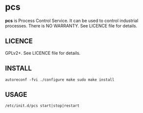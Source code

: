= pcs =
'''pcs''' is Process Control Service. It can be used to control industrial
processes. There is NO WARRANTY. See LICENCE file for details.

== LICENCE ==
GPLv2+. See LICENCE file for details.

== INSTALL ==
<code>
autoreconf -fvi
./configure
make
sudo make install
</code>

== USAGE ==

<code>
/etc/init.d/pcs start|stop|restart
</code>
